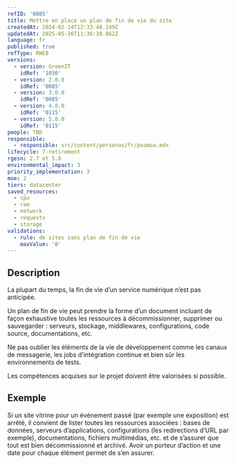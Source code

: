 ```yaml
---
refID: '0085'
title: Mettre en place un plan de fin de vie du site
createdAt: 2024-02-14T12:33:48.249Z
updatedAt: 2025-05-16T11:36:38.862Z
language: fr
published: true
refType: RWEB
versions:
  - version: GreenIT
    idRef: '1030'
  - version: 2.0.0
    idRef: '0085'
  - version: 3.0.0
    idRef: '0085'
  - version: 4.0.0
    idRef: '0115'
  - version: 5.0.0
    idRef: '0115'
people: TBD
responsible:
  - responsible: src/content/personas/fr/poamoa.mdx
lifecycle: 7-retirement
rgesn: 2.7 et 5.8
environmental_impact: 3
priority_implementation: 3
moe: 2
tiers: datacenter
saved_resources:
  - cpu
  - ram
  - network
  - requests
  - storage
validations:
  - rule: de sites sans plan de fin de vie
    maxValue: '0'
---
```


## Description

La plupart du temps, la fin de vie d’un service numérique n’est pas anticipée.

Un plan de fin de vie peut prendre la forme d’un document incluant de façon exhaustive toutes les ressources à décommissionner, supprimer ou sauvegarder : serveurs, stockage, middlewares, configurations, code source, documentations, etc.

Ne pas oublier les éléments de la vie de développement comme les canaux de messagerie, les jobs d’intégration continue et bien sûr les environnements de tests.

Les compétences acquises sur le projet doivent être valorisées si possible.

## Exemple

Si un site vitrine pour un événement passé (par exemple une exposition) est arrêté, il convient de lister toutes les ressources associées : bases de données, serveurs d’applications, configurations (les redirections d’URL par exemple), documentations, fichiers multimédias, etc. et de s’assurer que tout est bien décommissionné et archivé. Avoir un porteur d’action et une date pour chaque élément permet de s’en assurer.
